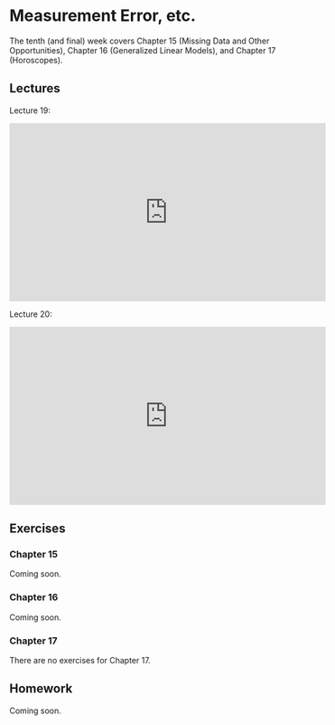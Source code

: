 # Measurement Error, etc.

The tenth (and final) week covers Chapter 15 (Missing Data and Other Opportunities), Chapter 16 (Generalized Linear Models), and Chapter 17 (Horoscopes).

## Lectures

Lecture 19:

<iframe width="560" height="315" src="https://www.youtube.com/embed/pwMRbt2CbSU" frameborder="0" allow="accelerometer; autoplay; encrypted-media; gyroscope; picture-in-picture" allowfullscreen></iframe>

Lecture 20:

<iframe width="560" height="315" src="https://www.youtube.com/embed/UgLF0aLk85s" frameborder="0" allow="accelerometer; autoplay; encrypted-media; gyroscope; picture-in-picture" allowfullscreen></iframe>

## Exercises

### Chapter 15

Coming soon.

### Chapter 16

Coming soon.

### Chapter 17

There are no exercises for Chapter 17.

## Homework

Coming soon.
